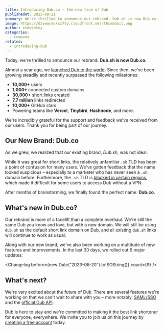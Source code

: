 ```yaml
---
title: Introducing Dub.co – the new face of Dub
publishedAt: 2023-08-21
summary: We're thrilled to announce our rebrand. Dub.sh is now Dub.co.
image: https://d2vwwcvoksz7ty.cloudfront.net/thumbnail.png
author: steventey
categories:
  - company
related:
  - introducing-dub
---
```


Today, we're thrilled to announce our rebrand. **Dub.sh is now Dub.co**.

Almost a year ago, we [launched Dub to the world](introducing-dub). Since then, we've been growing steadily and recently surpassed the following milestones:

- **10,000+** users
- **1,000+** connected custom domains
- **30,000+** short links created
- **7.7 million** links redirected
- **10,000+** GitHub stars
- Powering teams like **Vercel**, **Tinybird**, **Hashnode**, and more.

We're incredibly grateful for the support and feedback we've received from our users. Thank you for being part of our journey.

## Our New Brand: Dub.co

As we grew, we realized that our existing brand, _Dub.sh_, was not ideal.

While it was great for short links, the relatively unfamiliar `.sh` TLD has been a point of confusion for many users. We've gotten feedback that the name looked suspicious – especially to a marketer who has never seen a `.sh` domain before. Furthermore, the `.sh` TLD is [blocked in certain regions](https://x.com/jr_resonable/status/1693666704990011744), which made it difficult for some users to access Dub without a VPN.

After months of brainstorming, we finally found the perfect name: **Dub.co**.

## What's new in Dub.co?

Our rebrand is more of a facelift than a complete overhaul. We're still the same Dub you know and love, but with a new domain. We will still be using `dub.sh` as the default short link domain on Dub, and all existing `dub.sh` links will continue to work as usual.

Along with our new brand, we've also been working on a multitude of new features and improvements. In the last 30 days, we rolled out 9 major updates:

<Changelog before={new Date("2023-08-20").toISOString()} count={9} />

## What's next?

We're very excited about the future of Dub. There are several features we're working on that we can't wait to share with you – more notably, [SAML/SSO](/help/category/saml-sso) and the [official Dub API](/help/article/dub-api).

Dub is here to stay and we're committed to making it the best link shortener for everyone, everywhere. We invite you to join us on this journey by [creating a free account](https://app.7qr.codes/register) today.
